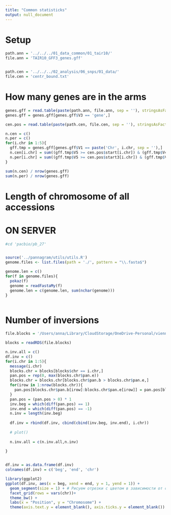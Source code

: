 ```yaml
---
title: "Common statisticks"
output: null_document
---
```



# Setup
```r

path.ann = '../../../01_data_common/01_tair10/'
file.ann = 'TAIR10_GFF3_genes.gff'


path.cen = '../../../02_analysis/06_snps/01_data/'
file.cen = 'centr_bound.txt'

```


# How many genes are in the arms
```r

genes.gff = read.table(paste(path.ann, file.ann, sep = ''), stringsAsFactors = F)
genes.gff = genes.gff[genes.gff$V3 == 'gene',]

cen.pos = read.table(paste(path.cen, file.cen, sep = ''), stringsAsFactors = F, header = 1)

n.cen = c()
n.per = c()
for(i.chr in 1:5){
  gff.tmp = genes.gff[genes.gff$V1 == paste('Chr', i.chr, sep = ''),]
  n.cen[i.chr] = sum((gff.tmp$V5 >= cen.pos$start[i.chr]) & (gff.tmp$V4 <= cen.pos$stop[i.chr]))
  n.per[i.chr] = sum((gff.tmp$V5 >= cen.pos$start3[i.chr]) & (gff.tmp$V4 <= cen.pos$stop3[i.chr]))
}

sum(n.cen) / nrow(genes.gff)
sum(n.per) / nrow(genes.gff)

```


# Length of chromosome of all accessions
# ON SERVER
```r

#cd 'pacbio/pb_27'


source('../pannagram/utils/utils.R')
genome.files <- list.files(path = './', pattern = "\\.fasta$")

genome.len = c()
for(f in genome.files){
  pokaz(f)
  genome = readFastaMy(f)
  genome.len = c(genome.len, sum(nchar(genome)))
}



```


# Number of inversions
```r
file.blocks = '/Users/anna/Library/CloudStorage/OneDrive-Personal/vienn/pacbio/1001Gplus_paper/02_analysis/05_synteny/01_data/blocks_all_v02.rds'

blocks = readRDS(file.blocks)

n.inv.all = c()
df.inv = c()
for(i.chr in 1:5){
  message(i.chr)
  blocks.chr = blocks[blocks$chr == i.chr,]
  pan.pos = rep(0, max(blocks.chr$pan.e))
  blocks.chr = blocks.chr[blocks.chr$pan.b > blocks.chr$pan.e,]
  for(irow in 1:nrow(blocks.chr)){
    pan.pos[blocks.chr$pan.b[irow]:blocks.chr$pan.e[irow]] = pan.pos[blocks.chr$pan.b[irow]:blocks.chr$pan.e[irow]] + 1
  }
  pan.pos = (pan.pos > 0) * 1
  inv.beg = which(diff(pan.pos) == 1)
  inv.end = which(diff(pan.pos) == -1)
  n.inv = length(inv.beg)
  
  df.inv = rbind(df.inv, cbind(cbind(inv.beg, inv.end), i.chr))
  
  # plot()
  
  n.inv.all = c(n.inv.all,n.inv)
  
}


df.inv = as.data.frame(df.inv)
colnames(df.inv) = c('beg', 'end', 'chr')
```


```r
library(ggplot2)
ggplot(df.inv, aes(x = beg, xend = end, y = 1, yend = 1)) + 
  geom_segment(size = 1) + # Рисуем отрезки с цветом в зависимости от chr
  facet_grid(rows = vars(chr))+
  theme_bw() + 
  labs(x = "Position", y = "Chromosome") + 
  theme(axis.text.y = element_blank(), axis.ticks.y = element_blank()) 




```



